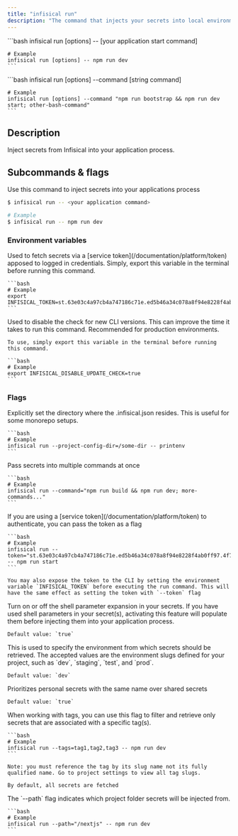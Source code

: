 ```yaml
---
title: "infisical run"
description: "The command that injects your secrets into local environment"
---
```


<Tabs>
  <Tab title="Single command">
    ```bash
    infisical run [options] -- [your application start command]

    # Example
    infisical run [options] -- npm run dev
    ```
  </Tab>

  <Tab title="Chained commands">
    ```bash
    infisical run [options] --command [string command]

    # Example
    infisical run [options] --command "npm run bootstrap && npm run dev start; other-bash-command"
    ```
  </Tab>
</Tabs>

## Description

Inject secrets from Infisical into your application process.


## Subcommands & flags

<Accordion title="infisical run" defaultOpen="true">
  Use this command to inject secrets into your applications process

  ```bash
  $ infisical run -- <your application command>

  # Example 
  $ infisical run -- npm run dev
  ```

  ### Environment variables
  <Accordion title="INFISICAL_TOKEN">
    Used to fetch secrets via a [service token](/documentation/platform/token) apposed to logged in credentials. Simply, export this variable in the terminal before running this command.

    ```bash
    # Example 
    export INFISICAL_TOKEN=st.63e03c4a97cb4a747186c71e.ed5b46a34c078a8f94e8228f4ab0ff97.4f7f38034811995997d72badf44b42ec
    ```
  </Accordion>

  <Accordion title="INFISICAL_DISABLE_UPDATE_CHECK">
    Used to disable the check for new CLI versions. This can improve the time it takes to run this command. Recommended for production environments.
    
    To use, simply export this variable in the terminal before running this command.

    ```bash
    # Example 
    export INFISICAL_DISABLE_UPDATE_CHECK=true
    ```
  </Accordion>

  ### Flags 
  
   <Accordion title="--project-config-dir">
    Explicitly set the directory where the .infisical.json resides. This is useful for some monorepo setups. 

    ```bash
    # Example 
    infisical run --project-config-dir=/some-dir -- printenv
    ```
  </Accordion>

  <Accordion title="--command">
    Pass secrets into multiple commands at once

    ```bash
    # Example 
    infisical run --command="npm run build && npm run dev; more-commands..."
    ```
  </Accordion>

  <Accordion title="--token">
    If you are using a [service token](/documentation/platform/token) to authenticate, you can pass the token as a flag

    ```bash
    # Example 
    infisical run --token="st.63e03c4a97cb4a747186c71e.ed5b46a34c078a8f94e8228f4ab0ff97.4f7f38034811995997d72badf44b42ec" -- npm run start
    ```

    You may also expose the token to the CLI by setting the environment variable `INFISICAL_TOKEN` before executing the run command. This will have the same effect as setting the token with `--token` flag 
  </Accordion>

  <Accordion title="--expand">
    Turn on or off the shell parameter expansion in your secrets. If you have used shell parameters in your secret(s), activating this feature will populate them before injecting them into your application process.

    Default value: `true`
  </Accordion>

  <Accordion title="--env">
    This is used to specify the environment from which secrets should be retrieved. The accepted values are the environment slugs defined for your project, such as `dev`, `staging`, `test`, and `prod`.
    
    Default value: `dev`
  </Accordion>

  <Accordion title="--secret-overriding">
    Prioritizes personal secrets with the same name over shared secrets

    Default value: `true`
  </Accordion>

  <Accordion title="--tags">
    When working with tags, you can use this flag to filter and retrieve only secrets that are associated with a specific tag(s).

    ```bash
    # Example 
    infisical run --tags=tag1,tag2,tag3 -- npm run dev
    ```

    Note: you must reference the tag by its slug name not its fully qualified name. Go to project settings to view all tag slugs.

    By default, all secrets are fetched
  </Accordion>

  <Accordion title="--path">
    The `--path` flag indicates which project folder secrets will be injected from.

    ```bash
    # Example
    infisical run --path="/nextjs" -- npm run dev
    ```

  </Accordion>

</Accordion>
